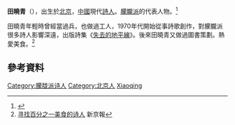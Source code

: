 '''田曉青'''（{{bd|1953年||||Tian, Xiaoqing}}），出生於[[北京|北京]]，[[中國|中國]]現代[[詩人|詩人]]。[[朦朧派|朦朧派]]的代表人物。<ref>{{Cite web |url=http://www.shigeku.org/xlib/xd/sgdq/tianxiaoqing.htm |title=田晓青诗选 |accessdate=2009-01-24 |archive-date=2009-01-01 |archive-url=https://web.archive.org/web/20090101062751/http://shigeku.org/xlib/xd/sgdq/tianxiaoqing.htm |dead-url=no }}</ref>

田曉青年輕時曾經當過兵，也做過工人，1970年代開始從事詩歌創作，對朦朧派很多詩人影響深遠，出版詩集《[[失去的地平線|失去的地平線]]》。後來田曉青又做過圖書策劃。熱愛美食。<ref>[http://eat.sina.com.cn/art/2007-06-07/111029396.shtml 寻找百分之一美食的诗人] {{Wayback|url=http://eat.sina.com.cn/art/2007-06-07/111029396.shtml |date=20070813065058 }} 新京報</ref>

==參考資料==
{{reflist|2}}

{{normdaten}}
{{DEFAULTSORT:Tian Xiaoqing}}
[[Category:朦胧派诗人|Category:朦胧派诗人]]
[[Category:北京人|Category:北京人]]
[[Category:田姓|Xiaoqing]]
{{China-writer-stub}}